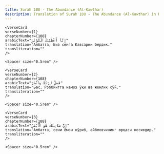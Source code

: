 ```yaml
---
title: Surah 108 - The Abundance (Al-Kawthar)  
description: Translation of Surah 108 - The Abundance (Al-Kawthar) in Uzbek
---
```







    <VerseCard 
    verseNumber={1}
    chapterNumber={108}
    arabicText="إِنَّآ أَعْطَيْنَٰكَ ٱلْكَوْثَرَ"
    translation="Албатта, Биз сенга Кавсарни бердик."
    transliteration=""
    />

    <Spacer size="0.5rem" />
                
    <VerseCard 
    verseNumber={2}
    chapterNumber={108}
    arabicText="فَصَلِّ لِرَبِّكَ وَٱنْحَرْ"
    translation="Бас, Роббингга намоз ўқи ва жонлик сўй."
    transliteration=""
    />

    <Spacer size="0.5rem" />
                
    <VerseCard 
    verseNumber={3}
    chapterNumber={108}
    arabicText="إِنَّ شَانِئَكَ هُوَ ٱلْأَبْتَرُ"
    translation="Албатта, сени ёмон кўриб, айбловчининг орқаси кесикдир."
    transliteration=""
    />

    <Spacer size="0.5rem" />
                